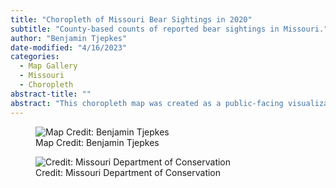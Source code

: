 ```yaml
---
title: "Choropleth of Missouri Bear Sightings in 2020"
subtitle: "County-based counts of reported bear sightings in Missouri."
author: "Benjamin Tjepkes"
date-modified: "4/16/2023"
categories:
  - Map Gallery
  - Missouri
  - Choropleth
abstract-title: ""
abstract: "This choropleth map was created as a public-facing visualization to show the number of black bear sightings in each Missouri county during 2020. It was featured in the [February 2021 issue of the *Missouri Conservationist*](https://mdc.mo.gov/magazines/missouri-conservationist/2021-02/missouri-black-bears) for an article about Missouri's black bear population. Map creation was performed in ArcGIS Pro. All data came from internally-maintained geodatabases."
---
```



![Map Credit: Benjamin Tjepkes](../gallery/img-map-5.jpg)

![Credit: Missouri Department of Conservation](../gallery/img-moconservationist.jpg)
